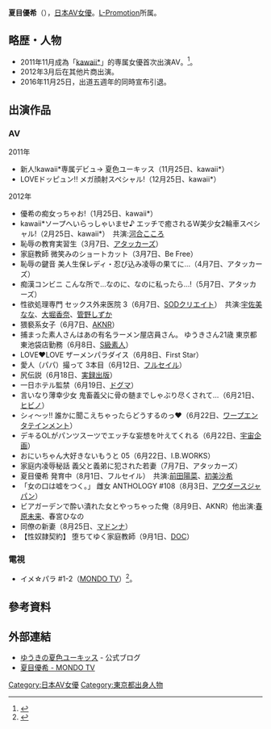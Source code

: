 {{AV女優|
|モデル名=夏目 優希
|ふりがな=なつめ ゆうき
|画像ファイル=
|別名=
|愛称=
|生年=1991
|生月=7
|生日=31
|出身地=
|血液型=
|時点=2011年
|身長=157
|体重=
|バスト=80
|ウエスト=55
|ヒップ=82
|カップ=C
|股下=
|靴=23.0
|身体備考=
|ジャンル=[[色情片|色情片]]
|AV出演期間=2011年 - 2016年
|活動備考=
|他の活動=
|その他=
}}

'''夏目優希'''（{{bd|1991年|7月31日|||}}），[[日本|日本]][[AV女優|AV女優]]。[[L-Promotion|L-Promotion]]所属。

== 略歴・人物 ==
*2011年11月成為「[[kawaii*|kawaii*]]」的専属女優首次出演AV。<ref name="公式ブログ">{{cite web |url=http://blog.livedoor.jp/natsumeyuuki/ |title=ゆうきの夏色ユーキッス |publisher= |accessdate=2012-12-23 |archive-date=2012-12-26 |archive-url=https://web.archive.org/web/20121226114834/http://blog.livedoor.jp/natsumeyuuki/ |dead-url=no }}</ref>。
*2012年3月后在其他片商出演。
*2016年11月25日，出道五週年的同時宣布引退。

== 出演作品 ==
=== AV ===
; 2011年
* 新人!kawaii*専属デビュ→ 夏色ユーキッス（11月25日、kawaii*）
* LOVEドッピュン!! メガ顔射スペシャル!（12月25日、kawaii*）

; 2012年
* 優希の痴女っちゃお!（1月25日、kawaii*）
* kawaii*ソープへいらっしゃいませ♪ エッチで癒されるW美少女2輪車スペシャル!（2月25日、kawaii*）　共演:[[河合こころ|河合こころ]]
* 恥辱の教育実習生（3月7日、[[アタッカーズ|アタッカーズ]]）
* 家庭教師 微笑みのショートカット（3月7日、Be Free）
* 恥辱の鍵音 美人生保レディ・忍び込み凌辱の果てに…（4月7日、アタッカーズ）
* 痴漢コンビニ こんな所で…なのに、なのに私ったら…!（5月7日、アタッカーズ）
* 性欲処理専門 セックス外来医院 3（6月7日、[[SODクリエイト|SODクリエイト]]）　共演:[[宇佐美なな_(AV女優)|宇佐美なな]]、[[大堀香奈|大堀香奈]]、[[管野しずか|管野しずか]]
* 猥褻系女子（6月7日、[[アキノリ|AKNR]]）
* 捕まった素人さんはあの有名ラーメン屋店員さん。 ゆうきさん21歳 東京都東池袋店勤務（6月8日、[[ケイ・エム・プロデュース|S級素人]]）
* LOVE♥LOVE ザーメンパラダイス（6月8日、First Star）
* 愛人（パパ）撮って 3本目（6月12日、[[プレステージ_(アダルトビデオ)|フルセイル]]）
* 尻伝説（6月18日、[[実録出版|実録出版]]）
* 一日ホテル監禁（6月19日、[[ドグマ_(アダルトビデオ)|ドグマ]]）
* 言いなり薄幸少女 鬼畜義父に骨の髄までしゃぶり尽くされて…（6月21日、[[ヒビノ_(アダルトビデオ)|ヒビノ]]）
* シィ〜ッ!! 誰かに聞こえちゃったらどうするのっ♥（6月22日、[[ワープエンタテインメント|ワープエンタテインメント]]）
* デキるOLがパンツスーツでエッチな妄想を叶えてくれる（6月22日、[[宇宙企画|宇宙企画]]）
* おにいちゃん大好きないもうと 05（6月22日、I.B.WORKS）
* 家庭内凌辱秘話 義父と義弟に犯された若妻（7月7日、アタッカーズ）
* 夏目優希 発育中（8月1日、フルセイル）　共演:[[前田陽菜|前田陽菜]]、[[初美沙希|初美沙希]]
* 「女の口は嘘をつく。」 雌女 ANTHOLOGY #108（8月3日、[[アウダースジャパン|アウダースジャパン]]）
* ビアガーデンで酔い潰れた女とやっちゃった俺（8月9日、AKNR）他出演:[[春原未来|春原未来]]、春宮ひなの
* 同僚の新妻（8月25日、[[マドンナ_(アダルトビデオ)|マドンナ]]）
* 【性奴隷契約】 堕ちてゆく家庭教師（9月1日、[[プレステージ_(アダルトビデオ)|DOC]]）

=== 電視 ===
* イメ☆パラ #1-2（[[MONDO_TV|MONDO TV]]）<ref name="MONDO TV">{{cite web |url=http://www.mondotv.jp/idol/idol/imepara/1-2/guest2 |title=夏目優希 |publisher=MONDO TV |accessdate=2012-12-23 |archive-date=2013-07-06 |archive-url=https://web.archive.org/web/20130706194326/http://www.mondotv.jp/idol/idol/imepara/1-2/guest2 |dead-url=no }}</ref>。

== 參考資料 ==
{{Reflist}}

== 外部連結 ==
* [http://blog.livedoor.jp/natsumeyuuki/ ゆうきの夏色ユーキッス] {{Wayback|url=http://blog.livedoor.jp/natsumeyuuki/ |date=20130305030526 }} - 公式ブログ
*[http://www.mondotv.jp/idol/idol/imepara/1-2/guest2 夏目優希 - MONDO TV] {{Wayback|url=http://www.mondotv.jp/idol/idol/imepara/1-2/guest2 |date=20130706194326 }}

{{DEFAULTSORT:natsume yuuki}}
[[Category:日本AV女優|Category:日本AV女優]]
[[Category:東京都出身人物|Category:東京都出身人物]]